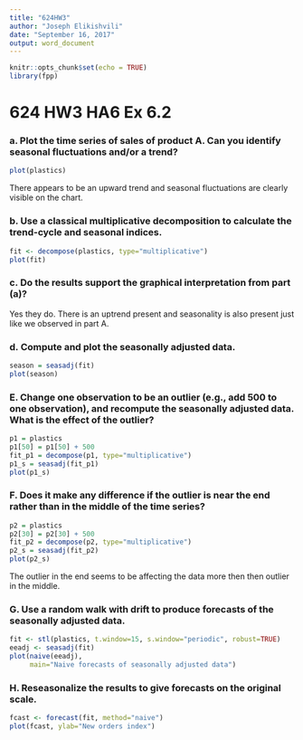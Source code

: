 ```yaml
---
title: "624HW3"
author: "Joseph Elikishvili"
date: "September 16, 2017"
output: word_document
---
```


```r
knitr::opts_chunk$set(echo = TRUE)
library(fpp)
```

# 624 HW3 HA6  Ex 6.2

### a.	 Plot the time series of sales of product A. Can you identify seasonal fluctuations and/or a trend?

```r
plot(plastics)
```

There appears to be an upward trend and seasonal fluctuations are clearly visible on the chart.


### b.	Use a classical multiplicative decomposition to calculate the trend-cycle and seasonal indices.

```r
fit <- decompose(plastics, type="multiplicative")
plot(fit)

```

### c.	Do the results support the graphical interpretation from part (a)?
Yes they do.  There is an uptrend present and seasonality is also present just like we observed in part A.


### d. Compute and plot the seasonally adjusted data.
```r
season = seasadj(fit)
plot(season)
```


### E. Change one observation to be an outlier (e.g., add 500 to one observation), and recompute the seasonally adjusted data. What is the effect of the outlier?

```r
p1 = plastics
p1[50] = p1[50] + 500
fit_p1 = decompose(p1, type="multiplicative")
p1_s = seasadj(fit_p1)
plot(p1_s)
```

### F. Does it make any difference if the outlier is near the end rather than in the middle of the time series?

```r
p2 = plastics
p2[30] = p2[30] + 500
fit_p2 = decompose(p2, type="multiplicative")
p2_s = seasadj(fit_p2)
plot(p2_s)
```

The outlier in the end seems to be affecting the data more then then outlier in the middle.

### G. Use a random walk with drift to produce forecasts of the seasonally adjusted data.

```r
fit <- stl(plastics, t.window=15, s.window="periodic", robust=TRUE)
eeadj <- seasadj(fit)
plot(naive(eeadj),
     main="Naive forecasts of seasonally adjusted data")
```


### H. Reseasonalize the results to give forecasts on the original scale.

```r
fcast <- forecast(fit, method="naive")
plot(fcast, ylab="New orders index")
```
